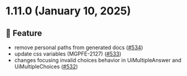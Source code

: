 
<Meta title="Releases/v1.11.x/v1.11.0/Changelog"/>
  
# 1.11.0 (January 10, 2025)

## 🚀 Feature
* remove personal paths from generated docs  ([#534](https://github.com/infermedica/component-library/pull/534))
* update css variables (MGPFE-2127)  ([#533](https://github.com/infermedica/component-library/pull/533))
* changes focusing invalid choices behavior in UiMultipleAnswer and UiMultipleChoices  ([#532](https://github.com/infermedica/component-library/pull/532))

